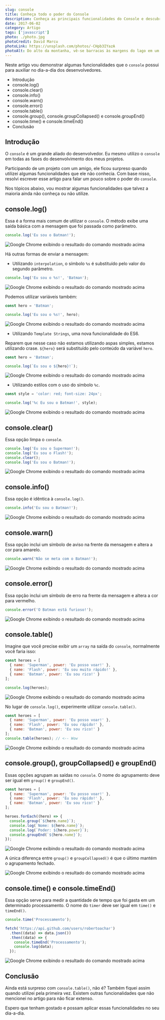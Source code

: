 ```yaml
---
slug: console
title: Conheça todo o poder do Console
description: Conheça as principais funcionalidades do Console e descubra como aumentar sua produtividade com alguns truques.
date: 2017-06-02
category: Artigo
tags: ['javascript']
photo: ./photo.jpg
photoCredit: David Marcu
photoLink: https://unsplash.com/photos/-CHpb3IYazA
photoAlt: Do alto da montanha, vê-se barracas às margens do lago em um fim de tarde
---
```


Neste artigo vou demonstrar algumas funcionalidades que o `console` possui para auxiliar no dia-a-dia dos desenvolvedores.

- Introdução
- console.log()
- console.clear()
- console.info()
- console.warn()
- console.error()
- console.table()
- console.group(), console.groupCollapsed() e console.groupEnd()
- console.time() e console.timeEnd()
- Conclusão

## Introdução

O `console` é um grande aliado do desenvolvedor. Eu mesmo utilizo o `console` em todas as fases do desenvolvimento dos meus projetos.

Participando de um projeto com um amigo, ele ficou surpreso quando utilizei algumas funcionalidades que ele não conhecia. Com base nisso, resolvi escrever esse artigo para falar um pouco sobre o poder do `console`.

Nos tópicos abaixo, vou mostrar algumas funcionalidades que talvez a maioria ainda não conheça ou não utilize.

## console.log()

Essa é a forma mais comum de utilizar o `console`. O método exibe uma saída básica com a mensagem que foi passada como parâmetro.

```javascript
console.log('Eu sou o Batman!');
```

![Google Chrome exibindo o resultado do comando mostrado acima](./images/console-log.gif)

Há outras formas de enviar a mensagem:

- Utilizando `interpolation`, o símbolo `%s` é substituído pelo valor do segundo parâmetro.

```javascript
console.log('Eu sou o %s!', 'Batman');
```

![Google Chrome exibindo o resultado do comando mostrado acima](./images/console-log-interpolation.gif)

Podemos utilizar variáveis também:

```javascript
const hero = 'Batman';

console.log('Eu sou o %s!', hero);
```

![Google Chrome exibindo o resultado do comando mostrado acima](./images/console-log-interpolation-variable.gif)

- Utilizando `Template Strings`, uma nova funcionalidade do ES6.

Reparem que nesse caso não estamos utilizando aspas simples, estamos utilizando crase. `${hero}` será substituído pelo conteúdo da variável `hero`.

```javascript
const hero = 'Batman';

console.log(`Eu sou o ${hero}!`);
```

![Google Chrome exibindo o resultado do comando mostrado acima](./images/console-log-template-string.gif)

- Utilizando estilos com o uso do símbolo `%c`.

```javascript
const style = 'color: red; font-size: 24px';

console.log('%c Eu sou o Batman!', style);
```

![Google Chrome exibindo o resultado do comando mostrado acima](./images/console-log-style.gif)

## console.clear()

Essa opção limpa o `console`.

```javascript
console.log('Eu sou o Superman!');
console.log('Eu sou o Flash!');
console.clear();
console.log('Eu sou o Batman!');
```

![Google Chrome exibindo o resultado do comando mostrado acima](./images/console-clear.gif)

## console.info()

Essa opção é idêntica à `console.log()`.

```javascript
console.info('Eu sou o Batman!');
```

![Google Chrome exibindo o resultado do comando mostrado acima](./images/console-info.gif)

## console.warn()

Essa opção inclui um símbolo de aviso na frente da mensagem e altera a cor para amarelo.

```javascript
console.warn('Não se meta com o Batman!');
```

![Google Chrome exibindo o resultado do comando mostrado acima](./images/console-warn.gif)

## console.error()

Essa opção inclui um símbolo de erro na frente da mensagem e altera a cor para vermelho.

```javascript
console.error('O Batman está furioso!');
```

![Google Chrome exibindo o resultado do comando mostrado acima](./images/console-error.gif)

## console.table()

Imagine que você precise exibir um `array` na saída do `console`, normalmente você faria isso:

```javascript
const heroes = [
  { name: 'Superman', power: 'Eu posso voar!' },
  { name: 'Flash', power: 'Eu sou muito rápido!' },
  { name: 'Batman', power: 'Eu sou rico!' }
];

console.log(heroes);
```

![Google Chrome exibindo o resultado do comando mostrado acima](./images/console-array-log.gif)

No lugar de `console.log()`, experimente utilizar `console.table()`.

```javascript
const heroes = [
  { name: 'Superman', power: 'Eu posso voar!' },
  { name: 'Flash', power: 'Eu sou rápido!' },
  { name: 'Batman', power: 'Eu sou rico!' }
];
console.table(heroes); // <-- Wow
```

![Google Chrome exibindo o resultado do comando mostrado acima](./images/console-array-table.gif)

## console.group(), groupCollapsed() e groupEnd()

Essas opções agrupam as saídas no `console`. O nome do agrupamento deve ser igual em `group()` e `groupEnd()`.

```javascript
const heroes = [
  { name: 'Superman', power: 'Eu posso voar!' },
  { name: 'Flash', power: 'Eu sou rápido!' },
  { name: 'Batman', power: 'Eu sou rico!' }
];

heroes.forEach((hero) => {
  console.group(`${hero.name}`);
  console.log(`Nome: ${hero.name}`);
  console.log(`Poder: ${hero.power}`);
  console.groupEnd(`${hero.name}`);
});
```

![Google Chrome exibindo o resultado do comando mostrado acima](./images/console-group.gif)

A única diferença entre `group()` e `groupCollapsed()` é que o último mantém o agrupamento fechado.

![Google Chrome exibindo o resultado do comando mostrado acima](./images/console-group-collapsed.gif)

## console.time() e console.timeEnd()

Essa opção serve para medir a quantidade de tempo que foi gasta em um determinado processamento. O nome do `timer` deve ser igual em `time()` e `timeEnd()`.

```javascript
console.time('Processamento');

fetch('https://api.github.com/users/robertoachar')
  .then((data) => data.json())
  .then((data) => {
    console.timeEnd('Processamento');
    console.log(data);
  });
```

![Google Chrome exibindo o resultado do comando mostrado acima](./images/console-time.gif)

## Conclusão

Ainda está surpreso com `console.table()`, não é? Também fiquei assim quando utilizei pela primeira vez. Existem outras funcionalidades que não mencionei no artigo para não ficar extenso.

Espero que tenham gostado e possam aplicar essas funcionalidades no seu dia-a-dia.
